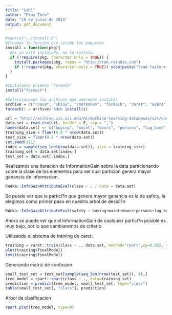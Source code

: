 ```yaml
---
title: "Lab1"
author: "Eloy Toro"
date: "18 de junio de 2015"
output: pdf_document
---
```


```r
#source("../install.R")
#Creamos la función que recibe los paquetes
install = function(pkg){
  #Si ya está instalado, no lo instala.
  if (!require(pkg, character.only = TRUE)) {
    install.packages(pkg, repos = "http:/cran.rstudio.com")
    if (!require(pkg, character.only = TRUE)) stop(paste("load failure:", pkg))
  }
}

#Instalamos primero "foreach"
install("foreach")

#Seleccionamos los archivos que queremos instalar
archive = c("rJava", "shiny", "rmarkdown", "foreach", "caret", "e1071", "rpart", "rpart.plot", "tree", "RWeka", "C50")
foreach(i = archive) %do% install(i)

url = "http://archive.ics.uci.edu/ml/machine-learning-databases/car/car.data"
data.set = read.csv(url, header = F, sep = ",")
names(data.set) <- c("buying", "maint", "doors", "persons", "lug_boot", "safety", "class")
training_size = floor(0.8 * nrow(data.set))
test_size = floor(0.2 * nrow(data.set))
set.seed(111)
index = sample(seq_len(nrow(data.set)), size = training_size)
training_set = data.set[index,]
test_set = data.set[-index,]
```

Realizamos una iteracion de InformationGain sobre la data particionando sobre la clase de los elementos para ver cual particion genera mayor ganancia de informacion.

```r
RWeka::InfoGainAttributeEval(class ~ . , data = data.set)
```

Se puede ver que la partici?n que genera mayor ganancia es la de safety, la elegimos como primer paso en nuestro arbol de desici?n

```r
RWeka::InfoGainAttributeEval(safety ~ buying+maint+doors+persons+lug_boot , data = data.set)
```

Ahora se puede ver que el InformationGain de cualquier partici?n posible es muy bajo, por lo que cambiaremos de criterio.

Utilizando el sistema de training de caret:

```r
training = caret::train(class ~ ., data.set, method="rpart",cp=0.002, maxdepth=5)
plot(training$finalModel)
text(training$finalModel)
```

Generando matriz de confusion

```r
small_test_set = test_set[sample(seq_len(nrow(test_set)), 4),]
tree_model = rpart::rpart(class ~ ., data=training_set)
prediction = predict(tree_model, small_test_set, type="class")
table(small_test_set[, "class"], prediction)
```

Arbol de clasificacion

```r
rpart.plot(tree_model, type=0)
```
